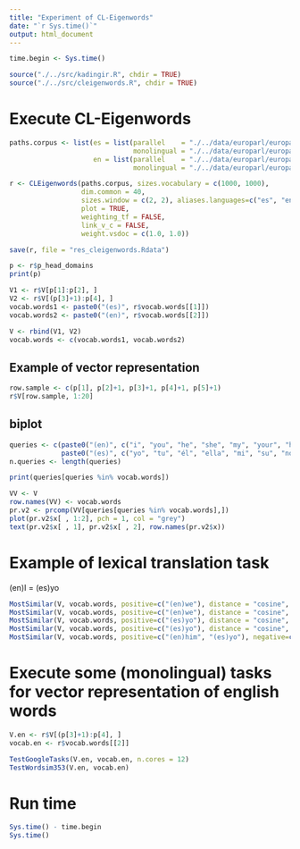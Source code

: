 ```yaml
---
title: "Experiment of CL-Eigenwords"
date: "`r Sys.time()`"
output: html_document
---
```


```r
time.begin <- Sys.time()

source("./../src/kadingir.R", chdir = TRUE)
source("./../src/cleigenwords.R", chdir = TRUE)
```

# Execute CL-Eigenwords
```r
paths.corpus <- list(es = list(parallel    = "./../data/europarl/europarl-v7.es-en.es.tokenized.10000.parallel",
                               monolingual = "./../data/europarl/europarl-v7.es-en.es.tokenized.10000.monolingual"),
                     en = list(parallel    = "./../data/europarl/europarl-v7.es-en.en.tokenized.10000.parallel",
                               monolingual = "./../data/europarl/europarl-v7.es-en.en.tokenized.10000.monolingual"))

r <- CLEigenwords(paths.corpus, sizes.vocabulary = c(1000, 1000),
                  dim.common = 40,
                  sizes.window = c(2, 2), aliases.languages=c("es", "en"),
                  plot = TRUE,
                  weighting_tf = FALSE,
                  link_v_c = FALSE,
                  weight.vsdoc = c(1.0, 1.0))

save(r, file = "res_cleigenwords.Rdata")
```


```r
p <- r$p_head_domains
print(p)

V1 <- r$V[p[1]:p[2], ]
V2 <- r$V[(p[3]+1):p[4], ]
vocab.words1 <- paste0("(es)", r$vocab.words[[1]])
vocab.words2 <- paste0("(en)", r$vocab.words[[2]])

V <- rbind(V1, V2)
vocab.words <- c(vocab.words1, vocab.words2)
```

## Example of vector representation
```r
row.sample <- c(p[1], p[2]+1, p[3]+1, p[4]+1, p[5]+1)
r$V[row.sample, 1:20]
```

## biplot
```r
queries <- c(paste0("(en)", c("i", "you", "he", "she", "my", "your", "her", "we")),
             paste0("(es)", c("yo", "tu", "él", "ella", "mi", "su", "nosotros")))
n.queries <- length(queries)

print(queries[queries %in% vocab.words])

VV <- V
row.names(VV) <- vocab.words
pr.v2 <- prcomp(VV[queries[queries %in% vocab.words],])
plot(pr.v2$x[ , 1:2], pch = 1, col = "grey")
text(pr.v2$x[ , 1], pr.v2$x[ , 2], row.names(pr.v2$x))
```

# Example of lexical translation task
(en)I = (es)yo

```r
MostSimilar(V, vocab.words, positive=c("(en)we"), distance = "cosine", language.search = "en")
MostSimilar(V, vocab.words, positive=c("(en)we"), distance = "cosine", language.search = "es")
MostSimilar(V, vocab.words, positive=c("(es)yo"), distance = "cosine", language.search = "en")
MostSimilar(V, vocab.words, positive=c("(es)yo"), distance = "cosine", language.search = "es")
MostSimilar(V, vocab.words, positive=c("(en)him", "(es)yo"), negative=c("(en)he"), distance = "cosine")
```

# Execute some (monolingual) tasks for vector representation of english words
```r
V.en <- r$V[(p[3]+1):p[4], ]
vocab.en <- r$vocab.words[[2]]

TestGoogleTasks(V.en, vocab.en, n.cores = 12)
TestWordsim353(V.en, vocab.en)
```

# Run time
```r
Sys.time() - time.begin
Sys.time()
```